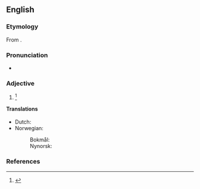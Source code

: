 ==English==

===Etymology===
From {{affix|en|absolute|-istic}}.

===Pronunciation===
* {{a|US}} {{IPA|/ˈæb.səˌluˌtɪs.tɪk/|lang=en}}

===Adjective===
{{en-adj}}

# {{alternative form of|absolutist|lang=en}} {{defdate|First attested in the mid 19<sup>th</sup> century.}}<ref name=SOED>{{R:SOED5|page=9}}</ref>

====Translations====
{{trans-top|pertaining to absolutism}}
* Dutch: {{t|nl|absolutistisch}}
* Norwegian:
*: Bokmål: {{t|no|absolutistisk}}
*: Nynorsk: {{t|nn|absolutistisk}}
{{trans-mid}}
{{trans-bottom}}

===References===
<references/>